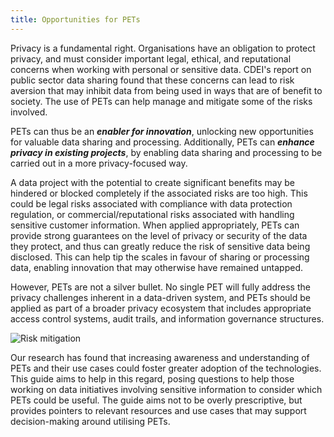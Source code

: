 ```yaml
---
title: Opportunities for PETs
---
```



<CookieBanner />

Privacy is a fundamental right. Organisations have an obligation to protect privacy, and must consider important legal, ethical, and reputational concerns when working with personal or sensitive data. CDEI's <OutboundLink href="https://www.gov.uk/government/publications/cdei-publishes-its-first-report-on-public-sector-data-sharing">report on public sector data sharing</OutboundLink> found that these concerns can lead to risk aversion that may inhibit data from being used in ways that are of benefit to society. The use of PETs can help manage and mitigate some of the risks involved.

PETs can thus be an **_enabler for innovation_**, unlocking new opportunities for valuable data sharing and processing. Additionally, PETs can **_enhance privacy in existing projects_**, by enabling data sharing and processing to be carried out in a more privacy-focused way.

A data project with the potential to create significant benefits may be hindered or blocked completely if the associated risks are too high. This could be legal risks associated with compliance with data protection regulation, or commercial/reputational risks associated with handling sensitive customer information. When applied appropriately, PETs can provide strong guarantees on the level of privacy or security of the data they protect, and thus can greatly reduce the risk of sensitive data being disclosed. This can help tip the scales in favour of sharing or processing data, enabling innovation that may otherwise have remained untapped.

However, PETs are not a silver bullet. No single PET will fully address the privacy challenges inherent in a data-driven system, and PETs should be applied as part of a broader privacy ecosystem that includes appropriate access control systems, audit trails, and information governance structures.

![Risk mitigation](./images/risk.gif)

Our research has found that increasing awareness and understanding of PETs and their use cases could foster greater adoption of the technologies. This guide aims to help in this regard, posing questions to help those working on data initiatives involving sensitive information to consider which PETs could be useful. The guide aims not to be overly prescriptive, but provides pointers to relevant resources and use cases that may support decision-making around utilising PETs.
